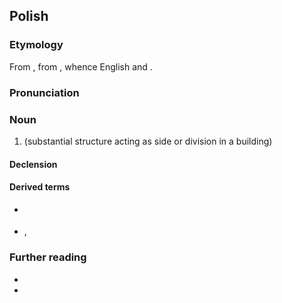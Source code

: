 {{also|ścianą}}
==Polish==
{{wp|lang=pl}}

===Etymology===
From {{inh|pl|sla-pro|*stěna}}, from {{der|pl|ine-pro| *steyh₂-}}, whence English {{m|en|stone}} and {{m|en|stain}}.

===Pronunciation===
{{pl-p|a=Pl-ściana.ogg}}

===Noun===
{{pl-noun|f}}

# {{l|en|wall}} (substantial structure acting as side or division in a building)

====Declension====
{{pl-decl-noun-f}}

====Derived terms====
* {{q|adjective}} {{l|pl|ścienny}}
* {{q|nouns}} {{l|pl|równoległościan}}, {{l|pl|zaścianek}}

===Further reading===
* {{R:pl:WSJP}}
* {{R:PWN}}

{{C|pl|Walls and fences}}